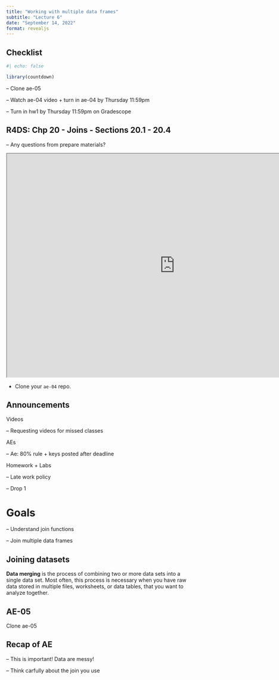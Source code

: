 ```yaml
---
title: "Working with multiple data frames"
subtitle: "Lecture 6"
date: "September 14, 2022"
format: revealjs
---
```


## Checklist

```r
#| echo: false

library(countdown)
```

-- Clone ae-05

-- Watch ae-04 video + turn in ae-04 by Thursday 11:59pm

-- Turn in hw1 by Thursday 11:59pm on Gradescope

## R4DS: Chp 20 - Joins - Sections 20.1 - 20.4

-- Any questions from prepare materials?

```{=html}
<iframe src="https://app.sli.do/event/42LZs9cfGudq7ajPBjzCCb" width="900" height="600"></iframe>
```
-   Clone your `ae-04` repo.

## Announcements

Videos

-- Requesting videos for missed classes

AEs

-- Ae: 80% rule + keys posted after deadline

Homework + Labs

-- Late work policy

-- Drop 1

# Goals

-- Understand join functions

-- Join multiple data frames

## Joining datasets

**Data merging** is the process of combining two or more data sets into a single data set. Most often, this process is necessary when you have raw data stored in multiple files, worksheets, or data tables, that you want to analyze together.

## AE-05

Clone ae-05

## Recap of AE

-- This is important! Data are messy!

-- Think carfully about the join you use
